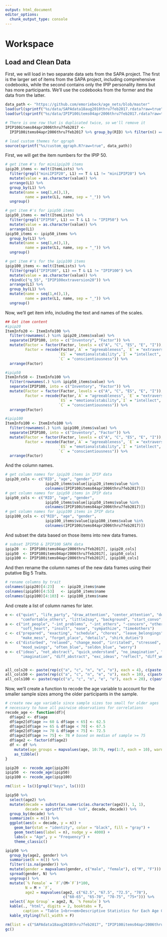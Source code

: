 ```yaml
---
output: html_document
editor_options: 
  chunk_output_type: console
---
```

# Workspace {#workspace}

## Load and Clean Data  
First, we will load in two separate data sets from the SAPA project. The first is the larger set of items from the SAPA project, including comprehensive codebooks, while the second contains only the IPIP personality items but has more participants. We'll use the codebooks from the former and the data from the latter. 

```r
data_path <- "https://github.com/emoriebeck/age_nets/blob/master"
load(url(sprintf("%s/data/SAPAdata18aug2010thru7feb2017.rdata?raw=true", data_path)))
load(url(sprintf("%s/data/IPIP100items04apr2006thru7feb2017.rdata?raw=true", data_path)))

# There is one row that is duplicated twice, so we'll remove it
IPIP100items04apr2006thru7feb2017 <- 
  IPIP100items04apr2006thru7feb2017 %>% group_by(RID) %>% filter(n() == 1)

# load custom themes for qgraph 
source(sprintf("%s/custom_qgraph.R?raw=true", data_path))
```

First, we will get the item numbers for the IPIP 50.  
```r
# get item #'s for miniipip20 items
ipip20_items <- melt(ItemLists) %>%
  filter(grepl("miniIPIP20", L1) == T & L1 != "miniIPIP20") %>%
  mutate(value = as.character(value)) %>%
  arrange(L1) %>%
  group_by(L1) %>%
  mutate(name = seq(1,n(),1),
         name = paste(L1, name, sep = "_")) %>%
  ungroup()

# get item #'s for ipip50 items
ipip50_items <- melt(ItemLists) %>%
  filter(grepl("IPIP50", L1) == T & L1 != "IPIP50") %>%
  mutate(value = as.character(value)) %>%
  arrange(L1)
ipip50_items <- ipip50_items %>%
  group_by(L1) %>%
  mutate(name = seq(1,n(),1),
         name = paste(L1, name, sep = "_")) %>%
  ungroup()

# get item #'s for the ipip100 items
ipip100_items <- melt(ItemLists) %>%
  filter(grepl("IPIP100", L1) == T & L1 != "IPIP100") %>%
  mutate(value = as.character(value)) %>%
  rbind(c("q_55", "IPIP100extraversion20")) %>%
  arrange(L1) %>%
  group_by(L1) %>%
  mutate(name = seq(1,n(),1),
         name = paste(L1, name, sep = "_")) %>%
  ungroup()
```

Now, we'll get item info, including the text and names of the scales.  
```r
## Get item content
#ipip20
ItemInfo20 <- ItemInfo100 %>%
  filter(rownames(.) %in% ipip20_items$value) %>%
  separate(IPIP100, into = c("Inventory", "Factor")) %>%
  mutate(Factor = factor(Factor, levels = c("A", "C", "ES", "E", "I")),
         Factor = recode(Factor,`A` = "agreeableness", `E` = "extraversion",
                        `ES` = "emotionalstability",`I` = "intellect", 
                        `C` = "conscientiousness")) %>%
  arrange(Factor)

#ipip50
ItemInfo50 <- ItemInfo100 %>%
  filter(rownames(.) %in% ipip50_items$value) %>%
  separate(IPIP100, into = c("Inventory", "Factor")) %>%
  mutate(Factor = factor(Factor, levels = c("A", "C", "ES", "E", "I")),
         Factor = recode(Factor,`A` = "agreeableness", `E` = "extraversion",
                        `ES` = "emotionalstability",`I` = "intellect", 
                        `C` = "conscientiousness")) %>%
  arrange(Factor)

#ipip100
ItemInfo100 <- ItemInfo100 %>%
  filter(rownames(.) %in% ipip100_items$value) %>%
  separate(IPIP100, into = c("Inventory", "Factor")) %>%
  mutate(Factor = factor(Factor, levels = c("A", "C", "ES", "E", "I")),
         Factor = recode(Factor,`A` = "agreeableness", `E` = "extraversion",
                        `ES` = "emotionalstability",`I` = "intellect", 
                        `C` = "conscientiousness")) %>%
  arrange(Factor)
```

And the column names.  
```r
# get column names for ipip20 items in IPIP data
ipip20_cols <- c("RID", "age", "gender", 
                  ipip20_items$value[ipip20_items$value %in%
                  colnames(IPIP100items04apr2006thru7feb2017)])
# get column names for ipip50 items in IPIP data
ipip50_cols <- c("RID", "age", "gender", 
                  ipip50_items$value[ipip50_items$value %in%
                  colnames(IPIP100items04apr2006thru7feb2017)])
# get column names for ipip100 items in IPIP data
ipip100_cols <- c("RID", "age", "gender", 
                  ipip100_items$value[ipip100_items$value %in%
                  colnames(IPIP100items04apr2006thru7feb2017)])
```

And subset the data based on those items into new data frames.  
```r
# subset IPIP50 & IPIP100 SAPA data
ipip20  <- IPIP100items04apr2006thru7feb2017[, ipip20_cols]
ipip50  <- IPIP100items04apr2006thru7feb2017[, ipip50_cols]
ipip100 <- IPIP100items04apr2006thru7feb2017[, ipip100_cols]
```

And then rename the column names of the new data frames using their putative Big 5 Traits. 
```r
# rename columns by trait
colnames(ipip20)[4:23]   <- ipip20_items$name
colnames(ipip50)[4:53]   <- ipip50_items$name
colnames(ipip100)[4:103] <- ipip100_items$name
```

And create a list of column names for later.  
```r
e <- c("quiet", "life_party", "draw_attention", "center_attention", "dont_talk",
       "comfortable_others", "little2say", "background", "start_convo", "talk@parties")
a <- c("int_people", "-int_problems", "-int_others", "-concern", "others_emotions", 
       "soft_heart", "insult", "ease", "sympathize", "time4others")
c <- c("prepared", "exacting", "schedule", "chores", "leave_belongings", "order", 
       "make_mess", "forget_place", "details", "shirk_duties")
n <- c("disturbed", "relaxed", "change_mood", "irritated", "stressed", "upset",
       "mood_swings", "often_blue", "seldon_blue", "worry")
o <- c("ideas", "not_abstract", "quick_understand", "no_imagination", "rich_vocab", 
       "imagination", "diff_abstract", "exc_ideas", "reflect", "diff_words")


all_cols20 <- paste(rep(c("a", "c", "n", "e", "o"), each = 4), c(paste("0", seq(1,4,1), sep = "")), sep = "")
all_cols50 <- paste(rep(c("a", "c", "n", "e", "o"), each = 10), c(paste("0", seq(1,9,1), sep = ""), "10"), sep = "")
all_cols100 <- paste(rep(c("a", "c", "n", "e", "o"), each = 20), c(paste("0", seq(1,9,1), sep = ""), seq(10,20,1)), sep = "")
```

Now, we'll create a function to recode the age variable to account for the smaller sample sizes among the older participants in the sample.
```r
# create new age variable since sample sizes too small for older ages
# necessary to have all pairwise observations for correlations
recode_age <- function(df){
  df$age2 <- df$age
  df$age2[df$age >= 60 & df$age < 65] <- 62.5
  df$age2[df$age >= 65 & df$age < 70] <- 67.5
  df$age2[df$age >= 70 & df$age < 75] <- 72.5
  df$age2[df$age >= 75] <- 78 # based on median of sample >= 75
  df$age2 <- factor(df$age2)
  df <- df %>% 
    mutate(age_groups = mapvalues(age, 10:79, rep(1:7, each = 10), warn_missing = F)) %>% 
    as_tibble()
}

ipip20  <- recode_age(ipip20)
ipip50  <- recode_age(ipip50)
ipip100 <- recode_age(ipip100)

rm(list = ls()[grepl("keys", ls())])
```

```r
ipip50 %>%
  select(age2) %>%
  mutate(decade = substr(as.numeric(as.character(age2)), 1, 1),
         decade = sprintf("%s0 - %s9", decade, decade)) %>%
  group_by(decade) %>%
  summarize(n = n()) %>%
  ggplot(aes(x = decade, y = n)) +
    geom_bar(stat = "identity", color = "black", fill = "gray") +
    geom_text(aes(label = n), nudge_y = 4000) +
    labs(x = "Age", y = "Frequency") +
    theme_classic()
```

```r
ipip50 %>%
  group_by(age2, gender) %>%
  summarise(N = n()) %>%
  filter(!is.na(gender)) %>%
  mutate(gender = mapvalues(gender, c("male", "female"), c("M", "F"))) %>%
  spread(gender, N) %>%
  ungroup() %>%
  mutate(`% Female` = `F`/(M+`F`)*100,
         N = M + `F`,
         age2 = mapvalues(age2, c("62.5", "67.5", "72.5", "78"),
                          c("60-65", "65-70", "70-75", "75+"))) %>%
  select(`Age Group` = age2, N, `% Female`) %>%
  kable(., "html", digits = 2, booktabs = T,
        caption = "Table 1<br><em>Descriptive Statistics for Each Age Group</em>") %>%
  kable_styling(full_width = F)
```

```r
rm(list = c("SAPAdata18aug2010thru7feb2017", "IPIP100items04apr2006thru7feb2017"))
gc()
```